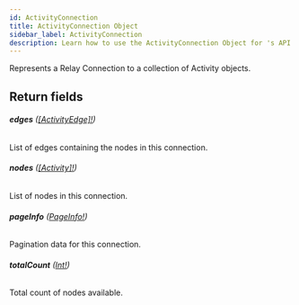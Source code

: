 ```yaml
---
id: ActivityConnection
title: ActivityConnection Object
sidebar_label: ActivityConnection
description: Learn how to use the ActivityConnection Object for 's API.
---
```


Represents a Relay Connection to a collection of Activity objects.

## Return fields

###### <b>edges</b> ([[ActivityEdge]!](api/schema/object/ActivityEdge.mdx))

List of edges containing the nodes in this connection.

###### <b>nodes</b> ([[Activity]!](api/schema/object/Activity.mdx))

List of nodes in this connection.

###### <b>pageInfo</b> ([PageInfo!](api/schema/object/PageInfo.mdx))

Pagination data for this connection.

###### <b>totalCount</b> ([Int!](api/schema/scalar/Int.mdx))

Total count of nodes available.
